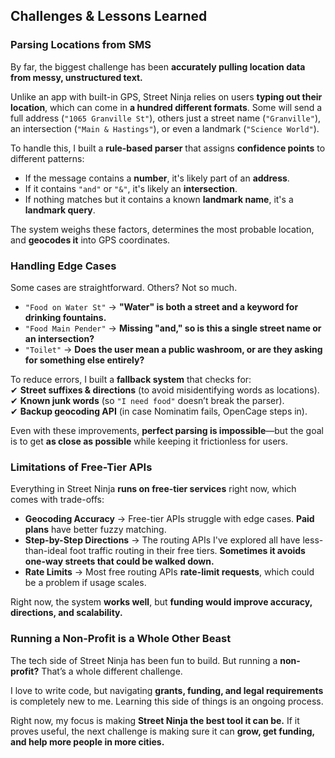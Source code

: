 <h2 className="mt-12 dark:text-teal-400">Challenges & Lessons Learned</h2>

### **Parsing Locations from SMS**  

By far, the biggest challenge has been **accurately pulling location data from messy, unstructured text.**  

Unlike an app with built-in GPS, Street Ninja relies on users **typing out their location**, which can come in **a hundred different formats**. Some will send a full address (`"1065 Granville St"`), others just a street name (`"Granville"`), an intersection (`"Main & Hastings"`), or even a landmark (`"Science World"`).  

To handle this, I built a **rule-based parser** that assigns **confidence points** to different patterns:  
- If the message contains a **number**, it's likely part of an **address**.  
- If it contains `"and"` or `"&"`, it's likely an **intersection**.  
- If nothing matches but it contains a known **landmark name**, it's a **landmark query**.  

The system weighs these factors, determines the most probable location, and **geocodes it** into GPS coordinates.  

### **Handling Edge Cases**  

Some cases are straightforward. Others? Not so much.  

- `"Food on Water St"` → **"Water" is both a street and a keyword for drinking fountains.**  
- `"Food Main Pender"` → **Missing "and," so is this a single street name or an intersection?**  
- `"Toilet"` → **Does the user mean a public washroom, or are they asking for something else entirely?**  

To reduce errors, I built a **fallback system** that checks for:  
✔ **Street suffixes & directions** (to avoid misidentifying words as locations).  
✔ **Known junk words** (so `"I need food"` doesn’t break the parser).  
✔ **Backup geocoding API** (in case Nominatim fails, OpenCage steps in).  

Even with these improvements, **perfect parsing is impossible**—but the goal is to get **as close as possible** while keeping it frictionless for users.  

### **Limitations of Free-Tier APIs**  

Everything in Street Ninja **runs on free-tier services** right now, which comes with trade-offs:  

- **Geocoding Accuracy** → Free-tier APIs struggle with edge cases. **Paid plans** have better fuzzy matching.  
- **Step-by-Step Directions** → The routing APIs I've explored all have less-than-ideal foot traffic routing in their free tiers. **Sometimes it avoids one-way streets that could be walked down.**  
- **Rate Limits** → Most free routing APIs **rate-limit requests**, which could be a problem if usage scales.  

Right now, the system **works well**, but **funding would improve accuracy, directions, and scalability.**  

### **Running a Non-Profit is a Whole Other Beast**  

The tech side of Street Ninja has been fun to build. But running a **non-profit?** That’s a whole different challenge.  

I love to write code, but navigating **grants, funding, and legal requirements** is completely new to me. Learning this side of things is an ongoing process.  

Right now, my focus is making **Street Ninja the best tool it can be.** If it proves useful, the next challenge is making sure it can **grow, get funding, and help more people in more cities.**  
